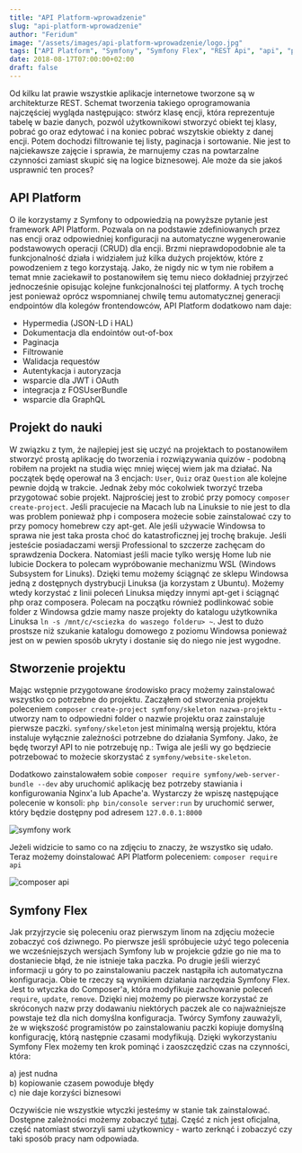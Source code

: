 ```yaml
---
title: "API Platform-wprowadzenie"
slug: "api-platform-wprowadzenie"
author: "Feridum"
image: "/assets/images/api-platform-wprowadzenie/logo.jpg"
tags: ["API Platform", "Symfony", "Symfony Flex", "REST Api", "api", "php", "backend"]
date: 2018-08-17T07:00:00+02:00
draft: false
---
```


Od kilku lat prawie wszystkie aplikacje internetowe tworzone są w architekturze REST. Schemat tworzenia takiego oprogramowania najczęściej wygląda następująco: stwórz klasę encji, która reprezentuje tabelę w bazie danych, pozwól użytkownikowi stworzyć obiekt tej klasy, pobrać go oraz edytować i na koniec pobrać wszytskie obiekty z danej encji. Potem dochodzi filtrowanie tej listy, paginacja i sortowanie. Nie jest to najciekawsze zajęcie i sprawia, że marnujemy czas na powtarzalne czynności zamiast skupić się na logice biznesowej. Ale może da sie jakoś usprawnić ten proces?



## API Platform
O ile korzystamy z Symfony to odpowiedzią na powyższe pytanie jest framework API Platform. Pozwala on na podstawie zdefiniowanych przez nas encji oraz odpowiedniej konfiguracji na automatyczne wygenerowanie podstawowych operacji (CRUD) dla encji. Brzmi nieprawdopodobnie ale ta funkcjonalność działa i widziałem już kilka dużych projektów, które z powodzeniem z tego korzystają. Jako, że nigdy nic w tym nie robiłem a temat mnie zaciekawił to postanowiłem się temu nieco dokładniej przyjrzeć jednocześnie opisując kolejne funkcjonalności tej platformy. A tych trochę jest ponieważ oprócz wspomnianej chwilę temu automatycznej generacji endpointów dla kolegów frontendowców, API Platform dodatkowo nam daje:

- Hypermedia (JSON-LD i HAL)
- Dokumentacja dla endointów out-of-box
- Paginacja
- Filtrowanie
- Walidacja requestów
- Autentykacja i autoryzacja 
- wsparcie dla JWT i OAuth
- integracja z FOSUserBundle
- wsparcie dla GraphQL


## Projekt do nauki

W związku z tym, że najlepiej jest się uczyć na projektach to postanowiłem stworzyć prostą aplikację do tworzenia i rozwiązywania quizów - podobną robiłem na projekt na studia więc mniej więcej wiem jak ma działać. Na początek będę operował na 3 encjach: `User`, `Quiz` oraz `Question` ale kolejne pewnie dojdą w trakcie. Jednak żeby móc cokolwiek tworzyć trzeba przygotować sobie projekt. Najprościej jest to zrobić przy pomocy `composer create-project`. Jeśli pracujecie na Macach lub na Linuksie to nie jest to dla was problem ponieważ php i composera możecie sobie zainstalować czy to przy pomocy homebrew czy apt-get. Ale jeśli używacie Windowsa to sprawa nie jest taka prosta choć do katastroficznej jej trochę brakuje. Jeśli jesteście posiadaczami wersji Professional to szczerze zachęcam do sprawdzenia Dockera. Natomiast jeśli macie tylko wersję Home lub nie lubicie Dockera to polecam wypróbowanie mechanizmu WSL (Windows Subsystem for Linuks). Dzięki temu możemy ściągnąć ze sklepu Windowsa jedną z dostępnych dystrybucji Linuksa (ja korzystam z Ubuntu). Możemy wtedy korzystać z linii poleceń Linuksa między innymi apt-get i ściągnąć php oraz composera. Polecam na początku również podlinkować sobie folder z Windowsa gdzie mamy nasze projekty do katalogu użytkownika Linuksa `ln -s /mnt/c/<sciezka do waszego folderu> ~`. Jest to dużo prostsze niż szukanie katalogu domowego z poziomu Windowsa ponieważ jest on w pewien sposób ukryty i dostanie się do niego nie jest wygodne. 

## Stworzenie projektu

Mając wstępnie przygotowane środowisko pracy możemy zainstalować wszystko co potrzebne do projektu. Zacząłem od stworzenia projektu poleceniem `composer create-project symfony/skeleton nazwa-projektu` - utworzy nam to odpowiedni folder o nazwie projektu oraz zainstaluje pierwsze paczki. `symfony/skeleton` jest minimalną wersją projektu, która instaluje wyłącznie zależności potrzebne do działania Symfony. Jako, że będę tworzył API to nie potrzebuję np.: Twiga ale jeśli wy go będziecie potrzebować to możecie skorzystać z `symfony/website-skeleton`.

Dodatkowo zainstalowałem sobie `composer require symfony/web-server-bundle --dev` aby uruchomić aplikację bez potrzeby stawiania i konfigurowania Nginx'a lub Apache'a. Wystarczy że wpiszę następujące polecenie w konsoli: `php bin/console server:run` by uruchomić serwer, który będzie dostępny pod adresem `127.0.0.1:8000`

![symfony work](/assets/images/api-platform-wprowadzenie/symfony-work.png)

Jeżeli widzicie to samo co na zdjęciu to znaczy, że wszystko się udało. Teraz możemy doinstalować API Platform poleceniem: `composer require api`

![composer api](/assets/images/api-platform-wprowadzenie/composer-api.png)

## Symfony Flex

Jak przyjrzycie się poleceniu oraz pierwszym linom na zdjęciu możecie zobaczyć coś dziwnego. Po pierwsze jeśli spróbujecie użyć tego polecenia we wcześniejszych wersjach Symfony lub w projekcie gdzie go nie ma to dostaniecie błąd, że nie istnieje taka paczka. Po drugie jeśli wierzyć informacji u góry to po zainstalowaniu paczek nastąpiła ich automatyczna konfiguracja. Obie te rzeczy są wynikiem działania narzędzia Symfony Flex. Jest to wtyczka do Composer'a, która modyfikuje zachowanie poleceń `require`, `update`, `remove`. Dzięki niej możemy po pierwsze korzystać ze skróconych nazw przy dodawaniu niektórych paczek ale co najważniejsze powstaje też dla nich domyślna konfiguracja. Twórcy Symfony zauważyli, że w większość programistów po zainstalowaniu paczki kopiuje domyślną konfigurację, którą następnie czasami modyfikują. Dzięki wykorzystaniu Symfony Flex możemy ten krok pominąć i zaoszczędzić czas na czynności, która:

a) jest nudna  
b) kopiowanie czasem powoduje błędy  
c) nie daje korzyści biznesowi

Oczywiście nie wszystkie wtyczki jesteśmy w stanie tak zainstalować. Dostępne zależności możemy zobaczyć [tutaj](https://flex.symfony.com/). Część z nich jest oficjalna, część natomiast stworzyli sami użytkownicy - warto zerknąć i zobaczyć czy taki sposób pracy nam odpowiada. 
